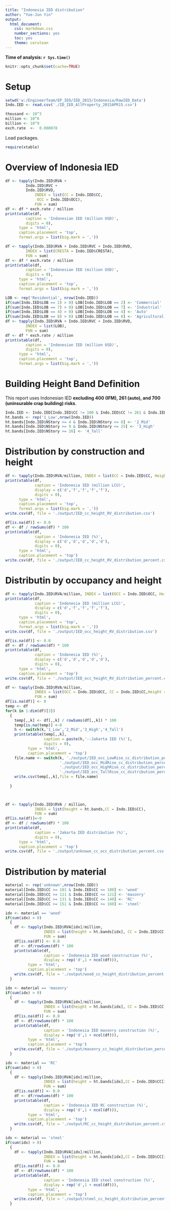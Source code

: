 ```yaml
---
title: "Indonesia IED distribution"
author: "Yue-Jun Yin"
output:
  html_document:
    css: markdown.css
    number_sections: yes
    toc: yes
    theme: cerulean
---
```

**Time of analysis:  `r Sys.time()`**
```r
knitr::opts_chunk$set(cache=TRUE)
```
# Setup
```r
setwd('w:/EngineerTeam/EP_IED/IED_2015/Indonesia/RawIED_Data')
Indo.IED <- read.csv('./ID_IED_AllProperty_2015APR15.csv')
```

```r
thousand <- 10^3
million <- 10^6
billion <- 10^9
exch.rate  <-  0.000078
```
Load packages.
```r
require(xtable)
```
# Overview of Indonesia IED
```r
df <- tapply(Indo.IED$RVA + 
	     Indo.IED$RVC + 
	     Indo.IED$RVD,
             INDEX = list(CC = Indo.IED$CC,
			  OCC = Indo.IED$OCC),
             FUN = sum)
df <- df * exch.rate / million
print(xtable(df,
	     caption = 'Indonesian IED (million USD)',
	     digits = 0),
      type = 'html',
      caption.placement = 'top',
      format.args = list(big.mark = ','))
```
```r
df <- tapply(Indo.IED$RVA + Indo.IED$RVC + Indo.IED$RVD,
	     INDEX = list(CRESTA = Indo.IED$CRESTA),
	     FUN = sum)
df <- df * exch.rate / million
print(xtable(df,
	     caption = 'Indonesian IED (million USD)',
	     digits = 0),
      type = 'html',
      caption.placement = 'top',
      format.args = list(big.mark = ','))

```


```r
LOB <- rep('Residential', nrow(Indo.IED))
if(sum(Indo.IED$LOB == 2) > 0) LOB[Indo.IED$LOB == 2] <- 'Commercial'
if(sum(Indo.IED$LOB == 7) > 0) LOB[Indo.IED$LOB == 7] <- 'Industrial'
if(sum(Indo.IED$LOB == 4) > 0) LOB[Indo.IED$LOB == 4] <- 'Auto'
if(sum(Indo.IED$LOB == 8) > 0) LOB[Indo.IED$LOB == 8] <- 'Agricultural'
df <- tapply(Indo.IED$RVA + Indo.IED$RVC + Indo.IED$RVD,
	     INDEX = list(LOB),
	     FUN = sum)
df <- df * exch.rate / million
print(xtable(df,
	     caption = 'Indonesian IED (million USD)',
	     digits = 0),
      type = 'html',
      caption.placement = 'top',
      format.args = list(big.mark = ','))
```
# Building Height Band Definition

This report uses Indonesian IED **excluding 400 (IFM), 261 (auto), and 700 (uninsurable crap building) risks**. 

```r
Indo.IED <- Indo.IED[Indo.IED$CC != 100 & Indo.IED$CC != 261 & Indo.IED$CC != 700,]
ht.bands <- rep('1_Low',nrow(Indo.IED))
ht.bands[Indo.IED$NStory >= 4 & Indo.IED$NStory <= 8] <- '2_Mid'
ht.bands[Indo.IED$NStory >= 9 & Indo.IED$NStory <= 25] <- '3_High'
ht.bands[Indo.IED$NStory >= 26] <- '4_Tall'
```

# Distribution by construction and height 
```r
df <- tapply(Indo.IED$RVA/million, INDEX = list(CC = Indo.IED$CC, Height = ht.bands), FUN = sum)
print(xtable(df,
             caption = 'Indonesia IED (million LCU)',
             display = c('d','f','f','f','f'),
             digits = 0),
      type = 'html',
      caption.placement = 'top',
      format.args = list(big.mark = ','))
write.csv(df, file = './output/IED_cc_height_RV_distribution.csv')
```

```r
df[is.na(df)] <- 0.0
df <- df / rowSums(df) * 100
print(xtable(df,
             caption = 'Indonesia IED (%)',
             display = c('d','d','d','d','d'),
             digits = 0),
      type = 'html',
      caption.placement = 'top')
write.csv(df, file = './output/IED_cc_height_RV_distribution_percent.csv')
```

# Distributin by occupancy and height
```r
df <- tapply(Indo.IED$RVA/million, INDEX = list(OCC = Indo.IED$OCC, Height = ht.bands), FUN = sum)
print(xtable(df,
             caption = 'Indonesia IED (million LCU)',
             display = c('d','f','f','f','f'),
             digits = 0),
      type = 'html',
      caption.placement = 'top',
      format.args = list(big.mark = ','))
write.csv(df, file = './output/IED_occ_height_RV_distribution.csv')
```

```r
df[is.na(df)] <- 0.0
df <- df / rowSums(df) * 100
print(xtable(df,
             caption = 'Indonesia IED (%)',
             display = c('d','d','d','d','d'),
             digits = 0),
      type = 'html',
      caption.placement = 'top')
write.csv(df, file = './output/IED_occ_height_RV_distribution_percent.csv')
```

```r
df <- tapply(Indo.IED$RVA/million,
             INDEX = list(OCC = Indo.IED$OCC, CC = Indo.IED$CC,Height = ht.bands),
             FUN = sum)
df[is.na(df)] <- 0
temp <- df
for(k in 1:dim(df)[3])
  {
    temp[,,k] <- df[,,k] / rowSums(df[,,k]) * 100
    temp[is.na(temp)] <-0
    h <- switch(k,'1_Low','2_Mid','3_High','4_Tall')
    print(xtable(temp[,,k],
                 caption = paste(h,'--Jakarta IED (%)'),
                 digits = 0),
          type = 'html',
          caption.placement = 'top')
    file.name <- switch(k, './output/IED_occ_LowRise_cc_distribution_percent.csv',
                        './output/IED_occ_MidRise_cc_distribution_percent.csv',
                        './output/IED_occ_HighRise_cc_distribution_percent.csv',
                        './output/IED_occ_TallRise_cc_distribution_percent.csv')
    write.csv(temp[,,k],file = file.name)
    
  }

    
```


```r
df <- tapply(Indo.IED$RVA / million,
             INDEX = list(height = ht.bands,CC = Indo.IED$CC),
             FUN = sum)
df[is.na(df)]<-0
df <- df / rowSums(df) * 100
print(xtable(df,
             caption = 'Jakarta IED distribution (%)',
             digits = 0),
      type = 'html',
      caption.placement = 'top')
write.csv(df, file = './output/unknown_cc_occ_distribution_percent.csv')
```

# Distribution by material
```r
material <- rep('unknown',nrow(Indo.IED))
material[Indo.IED$CC >= 101 & Indo.IED$CC <= 108] <- 'wood'
material[Indo.IED$CC >= 111 & Indo.IED$CC <= 121] <- 'masonry'
material[Indo.IED$CC >= 131 & Indo.IED$CC <= 140] <- 'RC'
material[Indo.IED$CC >= 151 & Indo.IED$CC <= 160] <- 'steel'
```

```r
idx <- material == 'wood'
if(sum(idx) > 0)
  {
    df <- tapply(Indo.IED$RVA[idx]/million,
                 INDEX = list(height = ht.bands[idx], CC = Indo.IED$CC[idx]),
                 FUN = sum)
    df[is.na(df)] <- 0.0
    df <- df/rowSums(df) * 100
    print(xtable(df,
                 caption = 'Indonesia IED wood construction (%)',
                 display = rep('d',1 + ncol(df))),
          type = 'html',
          caption.placement = 'top')
    write.csv(df, file = './output/wood_cc_height_distribution_percent.csv')
  }
```

```r
idx <- material == 'masonry'
if(sum(idx) > 0)
  {
    df <- tapply(Indo.IED$RVA[idx]/million,
                 INDEX = list(height = ht.bands[idx], CC = Indo.IED$CC[idx]),
                 FUN = sum)
    df[is.na(df)] <- 0.0
    df <- df/rowSums(df) * 100
    print(xtable(df,
                 caption = 'Indonesia IED masonry construction (%)',
                 display = rep('d',1 + ncol(df))),
          type = 'html',
          caption.placement = 'top')
    write.csv(df, file = './output/masonry_cc_height_distribution_percent.csv')
  }
```

```r
idx <- material == 'RC'
if(sum(idx) > 0)
  {
    df <- tapply(Indo.IED$RVA[idx]/million,
                 INDEX = list(height = ht.bands[idx],CC = Indo.IED$CC[idx]),
                 FUN = sum)
    df[is.na(df)] <- 0.0
    df <- df/rowSums(df) * 100
    print(xtable(df,
                 caption = 'Indonesia IED RC construction (%)',
                 display = rep('d',1 + ncol(df))),
          type = 'html',
          caption.placement = 'top')
    write.csv(df, file = './output/RC_cc_height_distribution_percent.csv')
  }
```

```r
idx <- material == 'steel'
if(sum(idx) > 0)
  {
    df <- tapply(Indo.IED$RVA[idx]/million,
                 INDEX = list(height = ht.bands[idx],CC = Indo.IED$CC[idx]),
                 FUN = sum)
    df[is.na(df)] <- 0.0
    df <- df/rowSums(df) * 100
    print(xtable(df,
                 caption = 'Indonesia IED steel construction (%)',
                 display = rep('d',1 + ncol(df))),
          type = 'html',
          caption.placement = 'top')
    write.csv(df, file = './output/steel_cc_height_distribution_percent.csv')
  }
```

